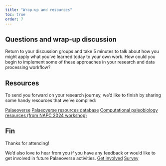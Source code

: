 ```yaml
---
title: "Wrap-up and resources"
toc: true
order: 7
---
```


## Questions and wrap-up discussion

Return to your discussion groups and take 5 minutes to talk about how you might apply what you've learned today to your own work. How could you begin to implement some of these approaches in your research and data processing workflow?

## Resources

To send you forward on your research journey, we'd like to finish by sharing some handy resources that we've compiled:

[Palaeoverse](https://palaeoverse.org/#our-resources)
[Palaeoverse resources database](https://bit.ly/palaeoverse-resources)
[Computational paleobiology resources (from NAPC 2024 workshop)](https://workshop.palaeoverse.org/NAPC2024/materials/5_resources/)

## Fin

Thanks for attending!

We'd also love to hear from you if you have any feedback or would like to get involved in future Palaeoverse activities.
[Get involved](https://palaeoverse.org/#get-involved)
[Survey]()
